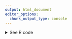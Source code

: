```yaml
---
output: html_document
editor_options: 
  chunk_output_type: console
---
```

<details><summary>See R code</summary>

::: {.callout-tip}
## The Eras Tour Dates and Venues

Let's get started by loading the necessary R packages to clean, scrape, and visualize the data. These packages are the building blocks of our data scraping journey.

```r
#| message: false
#| warning: false
#| label: setup-map
# To clean data
library(tidyverse)
library(janitor)

# To scrape data
library(rvest)
library(httr)
library(polite)

# To geocode data
library(tidygeocoder)
library(lubridate)

# To visualize data
library(leaflet)
```

Now that we have the needed libraries let's politely scrape data from Wikipedia and bring it into R. We'll start by specifying the URL of the Wikipedia page we want to extract data from:

```r
#| label: url-map
url_map <-
  "https://www.sportskeeda.com/pop-culture/taylor-swift-2023-the-eras-tour-ticket-cities-and-dates"

url_map_bow <- polite::bow(url_map)
url_map_bow
```

Now, let's extract and clean up our table. 

```r
#| label: scrape-map
map_html <-
  polite::scrape(url_map_bow) |>  # scrape web page
  rvest::html_nodes("tbody") |> # pull out specific table
  rvest::html_table(fill = TRUE) |>
  bind_rows() |>
  row_to_names(row_number = 1) |> # set the first row to column headers
  clean_names()
```

Now we want to geocode the locations in our table. We have a number of cities and venues, but where exactly are they located on a map? We'll use the `geocode` function from the `tidygeocoder` package. Given these, it will return the geolocation, latitude and longitude based a specified geocoding service. We'll use `osm` for Open Street Map. 

After that, we'll clean up our table a bit more. We'll note how many shows happen at each location and indicate whether those shows have happened yet. 

```r
#| label: geocode-map
#| message: false
map_html_geocode <-
  map_html |>
  geocode(venue,
          method = "osm",
          lat = latitude ,
          long = longitude)

# A few geolocation appear incorrect. Let's correct them manually. 
map_html_geo <-
  map_html_geocode |>
  mutate(
    latitude = case_when(
      venue == "Empower Field at Mile Hi" ~ 39.74359,
      venue == "Johan Cruyff Arena" ~ 52.3143,
      .default = latitude
    ),
    longitude = case_when(
      venue == "Empower Field at Mile Hi" ~ -105.01968,
      venue == "Johan Cruyff Arena" ~ 4.94187,
      .default = longitude
    )
  ) |>
  mutate(
    number_shows = n(),
    .by = c(venue, city)) |>
  mutate(
    date = case_when(
      date == "March 18 (6:30 PM)" ~ "March 18",
      date == "March 18 (12 PM)" ~ "March 18",
      .default = date
    ),
    date =  lubridate::mdy(paste0(date, " ", year))
  ) |> 
  mutate(
    occurred = case_when(
     date < today() ~ "Occurred",
      date > today() ~ "Not Occurred",
      .default = "NA"))
```


Now let's use Leaflet to map all these shows and their venues. 

```r
#| label: leaflet-map
#| results: false
#| message: false

# set up the colors for our map markers
pal <- colorFactor(
  palette = c("#823549", "#1D1F38"),
  domain = map_html_geo$occurred
)

leaflet(options = leafletOptions(zoomControl = FALSE)) |>
  addProviderTiles("Stadia.AlidadeSmooth",   
                   options = (noWrap = TRUE)) |>
  setMaxBounds(
    lng1 = 180,
    lat1 = 90,
    lng2 = -180,
    lat2 = -90
  ) |> 
  addCircleMarkers(
    data = map_html_geo,
    color = ~pal(occurred),
    label = paste(
      "Venue: ",
      map_html_geo$venue,
      "<br>",
      "City: ",
      map_html_geo$city,
      "<br>",
      "Number of Shows: ",
      map_html_geo$number_shows
    ) |>
      lapply(htmltools::HTML)
  ) |> 
  addLegend("bottomright", pal = pal, values = map_html_geo$occurred,
            title = "Event Status",
            opacity = 1
  )
```

:::
</details>
